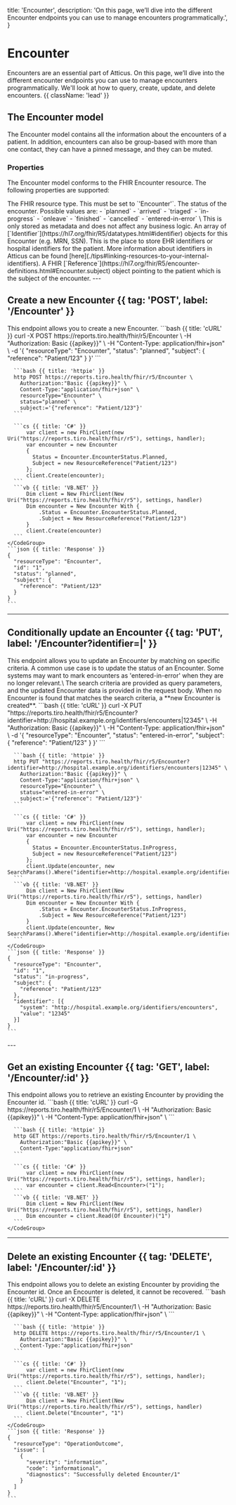   title: 'Encounter',
  description:
    'On this page, we’ll dive into the different Encounter endpoints you can use to manage encounters programmatically.',
}

# Encounter

Encounters are an essential part of Atticus. On this page, we’ll dive into the different encounter endpoints you can use to manage encounters programmatically. We'll look at how to query, create, update, and delete encounters. {{ className: 'lead' }}

## The Encounter model

The Encounter model contains all the information about the encounters of a patient. In addition, encounters can also be group-based with more than one contact, they can have a pinned message, and they can be muted.

### Properties

The Encounter model conforms to the FHIR Encounter resource. The following properties are supported:

<Properties>
  <Property name="resourceType" type="'Encounter'" required>
    The FHIR resource type. This must be set to `'Encounter'`.
  </Property>
  <Property
    name="status"
    type="code"
    required
    href="https://hl7.org/fhir/R5/encounter-definitions.html#Encounter.status"
  >
    The status of the encounter. Possible values are: - `planned` - `arrived` -
    `triaged` - `in-progress` - `onleave` - `finished` - `cancelled` -
    `entered-in-error` \ This is only stored as metadata and does not affect any
    business logic.
  </Property>
  <Property
    name="identifier"
    type="Identifier[]"
    href="https://hl7.org/fhir/R5/encounter-definitions.html#Encounter.identifier"
  >
    An array of
    [`Identifier`](https://hl7.org/fhir/R5/datatypes.html#identifier) objects
    for this Encounter (e.g. MRN, SSN). This is the place to store EHR
    identifiers or hospital identifiers for the patient. More information about
    identifiers in Atticus can be found
    [here](./tips#linking-resources-to-your-internal-identifiers).
  </Property>
  <Property
    name="subject"
    type="Reference"
    required
    href="https://hl7.org/fhir/R5/encounter-definitions.html#Encounter.subject"
  >
    A FHIR
    [`Reference`](https://hl7.org/fhir/R5/encounter-definitions.html#Encounter.subject)
    object pointing to the patient which is the subject of the encounter.
  </Property>
</Properties>
---

## Create a new Encounter {{ tag: 'POST', label: '/Encounter' }}

<Row>
  <Col>
    This endpoint allows you to create a new Encounter.
  </Col>
  <Col sticky>
    <CodeGroup title="Request" tag="POST" label="/Encounter">
      ```bash {{ title: 'cURL' }}
      curl -X POST https://reports.tiro.health/fhir/r5/Encounter \
        -H "Authorization: Basic {{apikey}}" \
        -H "Content-Type: application/fhir+json" \
        -d '{
          "resourceType": "Encounter",
          "status": "planned",
          "subject": {
            "reference": "Patient/123"
          }
        }'
      ```
      
      ```bash {{ title: 'httpie' }}
      http POST https://reports.tiro.health/fhir/r5/Encounter \
        Authorization:"Basic {{apikey}}" \
        Content-Type:"application/fhir+json" \
        resourceType="Encounter" \
        status="planned" \
        subject:='{"reference": "Patient/123"}'
      ```
      
      ```cs {{ title: 'C#' }}
          var client = new FhirClient(new Uri("https://reports.tiro.health/fhir/r5"), settings, handler);
          var encounter = new Encounter
          {
            Status = Encounter.EncounterStatus.Planned,
            Subject = new ResourceReference("Patient/123")
          };
          client.Create(encounter);
      ```
      ```vb {{ title: 'VB.NET' }}
          Dim client = New FhirClient(New Uri("https://reports.tiro.health/fhir/r5"), settings, handler)
          Dim encounter = New Encounter With {
              .Status = Encounter.EncounterStatus.Planned,
              .Subject = New ResourceReference("Patient/123")
          }
          client.Create(encounter)
      ```
    </CodeGroup>
    ```json {{ title: 'Response' }}
    {
      "resourceType": "Encounter",
      "id": "1",
      "status": "planned",
      "subject": {
        "reference": "Patient/123"
      }
    }
    ```
  </Col>
</Row>

---

## Conditionally update an Encounter {{ tag: 'PUT', label: '/Encounter?identifier=<system>|<value>' }}

<Row>
  <Col>
    This endpoint allows you to update an Encounter by matching on specific criteria. A common use case is to update the status of an Encounter. Some systems may want to mark encounters as 'entered-in-error' when they are no longer relevant.\
    The search criteria are provided as query parameters, and the updated Encounter data is provided in the request body.
    When no Encounter is found that matches the search criteria, a **new Encounter is created**.
  </Col>
  <Col sticky>
    <CodeGroup title="Request" tag="PUT" label="/Encounter?identifier=http://hospital.example.org/identifiers/encounters|12345">
      ```bash {{ title: 'cURL' }}
      curl -X PUT "https://reports.tiro.health/fhir/r5/Encounter?identifier=http://hospital.example.org/identifiers/encounters|12345" \
        -H "Authorization: Basic {{apikey}}" \
        -H "Content-Type: application/fhir+json" \
        -d '{
          "resourceType": "Encounter",
          "status": "entered-in-error",
          "subject": {
            "reference": "Patient/123"
          }
        }'
      ```
      
      ```bash {{ title: 'httpie' }}
      http PUT "https://reports.tiro.health/fhir/r5/Encounter?identifier=http://hospital.example.org/identifiers/encounters|12345" \
        Authorization:"Basic {{apikey}}" \
        Content-Type:"application/fhir+json" \
        resourceType="Encounter" \
        status="entered-in-error" \
        subject:='{"reference": "Patient/123"}'
      ```
      
      ```cs {{ title: 'C#' }}
          var client = new FhirClient(new Uri("https://reports.tiro.health/fhir/r5"), settings, handler);
          var encounter = new Encounter
          {
            Status = Encounter.EncounterStatus.InProgress,
            Subject = new ResourceReference("Patient/123")
          };
          client.Update(encounter, new SearchParams().Where("identifier=http://hospital.example.org/identifiers/encounters|12345"));
      ```
      ```vb {{ title: 'VB.NET' }}
          Dim client = New FhirClient(New Uri("https://reports.tiro.health/fhir/r5"), settings, handler)
          Dim encounter = New Encounter With {
              .Status = Encounter.EncounterStatus.InProgress,
              .Subject = New ResourceReference("Patient/123")
          }
          client.Update(encounter, New SearchParams().Where("identifier=http://hospital.example.org/identifiers/encounters|12345"))
      ```
    </CodeGroup>
    ```json {{ title: 'Response' }}
    {
      "resourceType": "Encounter",
      "id": "1",
      "status": "in-progress",
      "subject": {
        "reference": "Patient/123"
      },
      "identifier": [{
        "system": "http://hospital.example.org/identifiers/encounters",
        "value": "12345"
      }]
    }
    ```
  </Col>
</Row>
---

## Get an existing Encounter {{ tag: 'GET', label: '/Encounter/:id' }}

<Row>
  <Col>
    This endpoint allows you to retrieve an existing Encounter by providing the Encounter id.
  </Col>
  <Col sticky>
    <CodeGroup title="Request" tag="GET" label="/Encounter/1">
      ```bash {{ title: 'cURL' }}
      curl -G https://reports.tiro.health/fhir/r5/Encounter/1 \
        -H "Authorization: Basic {{apikey}}" \
        -H "Content-Type: application/fhir+json" \
      ```
      
      ```bash {{ title: 'httpie' }}
      http GET https://reports.tiro.health/fhir/r5/Encounter/1 \
        Authorization:"Basic {{apikey}}" \
        Content-Type:"application/fhir+json"
      ```
      
      ```cs {{ title: 'C#' }}
          var client = new FhirClient(new Uri("https://reports.tiro.health/fhir/r5"), settings, handler);
          var encounter = client.Read<Encounter>("1");
      ```
      ```vb {{ title: 'VB.NET' }}
          Dim client = New FhirClient(New Uri("https://reports.tiro.health/fhir/r5"), settings, handler)
          Dim encounter = client.Read(Of Encounter)("1")
      ```
    </CodeGroup>
  </Col>
</Row>

---

## Delete an existing Encounter {{ tag: 'DELETE', label: '/Encounter/:id' }}

<Row>
  <Col>
    This endpoint allows you to delete an existing Encounter by providing the Encounter id. Once an Encounter is deleted, it cannot be recovered.
  </Col>
  <Col sticky>
    <CodeGroup title="Request" tag="DELETE" label="/Encounter/1">
      ```bash {{ title: 'cURL' }}
      curl -X DELETE https://reports.tiro.health/fhir/r5/Encounter/1 \
        -H "Authorization: Basic {{apikey}}" \
        -H "Content-Type: application/fhir+json" \
      ```
      
      ```bash {{ title: 'httpie' }}
      http DELETE https://reports.tiro.health/fhir/r5/Encounter/1 \
        Authorization:"Basic {{apikey}}" \
        Content-Type:"application/fhir+json"
      ```
      
      ```cs {{ title: 'C#' }}
          var client = new FhirClient(new Uri("https://reports.tiro.health/fhir/r5"), settings, handler);
          client.Delete("Encounter", "1");
      ```
      ```vb {{ title: 'VB.NET' }}
          Dim client = New FhirClient(New Uri("https://reports.tiro.health/fhir/r5"), settings, handler)
          client.Delete("Encounter", "1")
      ```
    </CodeGroup>
    ```json {{ title: 'Response' }}
    {
      "resourceType": "OperationOutcome",
      "issue": [
        {
          "severity": "information",
          "code": "informational",
          "diagnostics": "Successfully deleted Encounter/1"
        }
      ]
    }
    ```
  </Col>
</Row>
